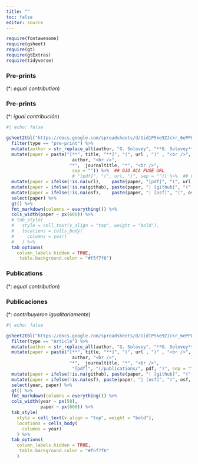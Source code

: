 ```yaml
---
title: ""
toc: false
editor: source
---
```



```r
require(fontawesome)
require(gsheet)
require(gt)
require(gtExtras)
require(tidyverse)
```


::: {.content-visible when-profile="en"}
### Pre-prints 
(\*: *equal contribution*)
:::

::: {.content-visible when-profile="es"}
### Pre-prints 
(\*: *igual contribución*)
:::

```r
#| echo: false

gsheet2tbl("https://docs.google.com/spreadsheets/d/1id1P5ke9ZJckr_6ePP84FOLeQPoHb57eitX7yaZ_l8A/edit#gid=1000751275") %>% 
  filter(type == "pre-print") %>% 
  mutate(author = str_replace_all(author, "G. Solovey", "**G. Solovey**")) %>% 
  mutate(paper = paste("[**", title, "**]", "(", url , ")" , "<br />",
                         author, "<br />", 
                        "*",  journaltitle, "*", "<br />",
                         sep = "")) %>%  ## OJO ACA PUSE URL
                         # "[pdf]", "(", url, ")", sep = "")) %>%  ## OJO ACA PUSE URL
  mutate(paper = ifelse(!is.na(url),    paste(paper, "[pdf]", "(", url, ")", sep = ""), paper)) %>% 
  mutate(paper = ifelse(!is.na(github), paste(paper, "| [github]", "(", github, ")", sep = ""), paper)) %>% 
  mutate(paper = ifelse(!is.na(osf),    paste(paper, "| [osf]", "(", osf, ")", sep = ""), paper)) %>% 
  select(paper) %>% 
  gt() %>% 
  fmt_markdown(columns = everything()) %>% 
  cols_width(paper ~ px(600)) %>% 
  # tab_style(
  #   style = cell_text(v_align = "top", weight = "bold"),
  #   locations = cells_body(
  #     columns = year)
  #   ) %>% 
  tab_options(
    column_labels.hidden = TRUE,
     table.background.color = "#f5f7f6") 

```


::: {.content-visible when-profile="en"}
### Publications
(\*: *equal contribution*)
:::

::: {.content-visible when-profile="es"}
### Publicaciones
(\*: *contribuyeron igualitariamente*)
:::

```r
#| echo: false

gsheet2tbl("https://docs.google.com/spreadsheets/d/1id1P5ke9ZJckr_6ePP84FOLeQPoHb57eitX7yaZ_l8A/edit#gid=1000751275") %>% 
  filter(type == "Article") %>% 
  mutate(author = str_replace_all(author, "G. Solovey", "**G. Solovey**")) %>% 
  mutate(paper = paste("[**", title, "**]", "(", url , ")" , "<br />",
                         author, "<br />", 
                        "*",  journaltitle, "*", "<br />", 
                         "[pdf]", "(/publications/", pdf, ")", sep = "")) %>% 
  mutate(paper = ifelse(!is.na(github), paste(paper, "| [github]", "(", github, ")", sep = ""), paper)) %>% 
  mutate(paper = ifelse(!is.na(osf), paste(paper, "| [osf]", "(", osf, ")", sep = ""), paper)) %>% 
  select(year, paper) %>% 
  gt() %>% 
  fmt_markdown(columns = everything()) %>% 
  cols_width(year ~ px(50),
             paper ~ px(600)) %>% 
  tab_style(
    style = cell_text(v_align = "top", weight = "bold"),
    locations = cells_body(
      columns = year)
    ) %>% 
  tab_options(
    column_labels.hidden = TRUE,
     table.background.color = "#f5f7f6"
    ) 

```

